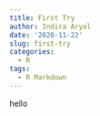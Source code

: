 ```yaml
---
title: First Try
author: Indira Aryal
date: '2020-11-22'
slug: first-try
categories:
  - R
tags:
  - R Markdown
---
```

hello